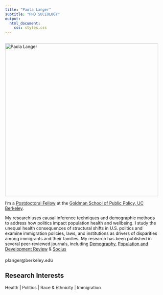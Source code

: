 ```yaml
---
title: "Paola Langer"
subtitle: "PHD SOCIOLOGY"
output:
  html_document:
    css: styles.css
---
```


::: {style="float: left; margin-right: 20px;"}
<img src="images/Langer_headshot_2.png" alt="Paola Langer" width="500"/>
:::

<p>I'm a <a href="https://gspp.berkeley.edu/directories/staff-administration/paola-d-langer">Postdoctoral Fellow</a> at the <a href="https://gspp.berkeley.edu">Goldman School of Public Policy, UC Berkeley</a>.</p>

<p class="custom-text">
My research uses causal inference techniques and demographic methods to address how politics impact population health and wellbeing. I study the unequal health consequences of structural shifts in U.S. politics and examine immigration policies, laws, and institutions as drivers of disparities among immigrants and their families. My research has been published in several peer-reviewed journals, including <a href="https://read.dukeupress.edu/demography/article/61/4/1211/390020/Adverse-Infant-Health-Outcomes-Increased-After-the">Demography</a>, <a href="https://onlinelibrary.wiley.com/doi/abs/10.1111/padr.12521">Population and Development Review</a> & <a href="https://journals.sagepub.com/doi/pdf/10.1177/23780231211058958">Socius</a>
</p>

<h2 style="font-size: 14px; color: #666;">planger@berkeley.edu</h2>

<h2 class="research-interests">Research Interests</h2>

Health | Politics | Race & Ethnicity | Immigration
